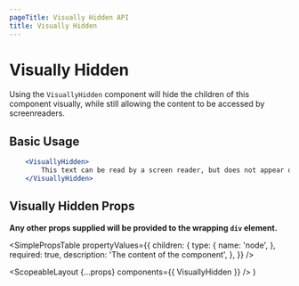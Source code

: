 ```yaml
---
pageTitle: Visually Hidden API
title: Visually Hidden
---
```



# Visually Hidden

Using the `VisuallyHidden` component will hide the children of this component visually, while still allowing the content to be accessed by screenreaders.

## Basic Usage

```.jsx
    <VisuallyHidden>
        This text can be read by a screen reader, but does not appear on the screen.
    </VisuallyHidden>
```

## Visually Hidden Props

**Any other props supplied will be provided to the wrapping `div` element.**

<SimplePropsTable
  propertyValues={{
    children: {
      type: {
        name: 'node',
      },
      required: true,
      description: 'The content of the component',
    },
  }}
/>

  <ScopeableLayout {...props} components={{ VisuallyHidden }} />
)
